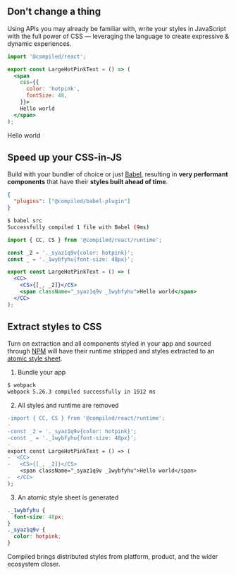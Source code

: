 
## Don't change a thing

Using APIs you may already be familiar with,
write your styles in JavaScript with the full power of CSS —
leveraging the language to create expressive & dynamic experiences.

```jsx
import '@compiled/react';

export const LargeHotPinkText = () => (
  <span
    css={{
      color: 'hotpink',
      fontSize: 48,
    }}>
    Hello world
  </span>
);
```

<LargeHotPinkText>Hello world</LargeHotPinkText>

## Speed up your CSS-in-JS

Build with your bundler of choice or just [Babel](https://babeljs.io/docs/en/config-files),
resulting in **very performant components** that have their **styles built ahead of time**.

```json
{
  "plugins": ["@compiled/babel-plugin"]
}
```

```bash
$ babel src
Successfully compiled 1 file with Babel (9ms)
```

```jsx
import { CC, CS } from '@compiled/react/runtime';

const _2 = '._syaz1q9v{color: hotpink}';
const _ = '._1wybfyhu{font-size: 48px}';

export const LargeHotPinkText = () => (
  <CC>
    <CS>{[_, _2]}</CS>
    <span className="_syaz1q9v _1wybfyhu">Hello world</span>
  </CC>
);
```

## Extract styles to CSS

Turn on extraction and all components styled in your app and sourced through [NPM](https://npmjs.com/) will have their runtime stripped and styles extracted to an [atomic style sheet](./docs/atomic-css).

1. Bundle your app

```bash
$ webpack
webpack 5.26.3 compiled successfully in 1912 ms
```

2. All styles and runtime are removed

```diff
-import { CC, CS } from '@compiled/react/runtime';
-
-const _2 = '._syaz1q9v{color: hotpink}';
-const _ = '._1wybfyhu{font-size: 48px}';
-
export const LargeHotPinkText = () => (
-  <CC>
-   <CS>{[_, _2]}</CS>
    <span className="_syaz1q9v _1wybfyhu">Hello world</span>
-  </CC>
);
```

3. An atomic style sheet is generated

```css
._1wybfyhu {
  font-size: 48px;
}
._syaz1q9v {
  color: hotpink;
}
```

Compiled brings distributed styles from platform,
product,
and the wider ecosystem closer.
